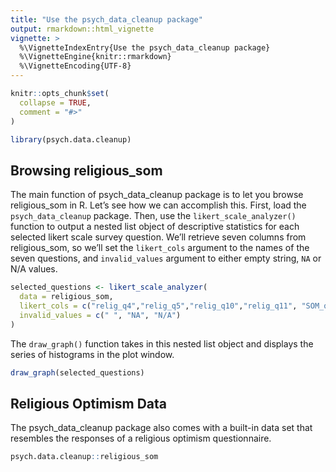 ```yaml
---
title: "Use the psych_data_cleanup package"
output: rmarkdown::html_vignette
vignette: >
  %\VignetteIndexEntry{Use the psych_data_cleanup package}
  %\VignetteEngine{knitr::rmarkdown}
  %\VignetteEncoding{UTF-8}
---
```


```r
knitr::opts_chunk$set(
  collapse = TRUE,
  comment = "#>"
)
```

```r
library(psych.data.cleanup)
```

## Browsing religious_som

The main function of psych_data_cleanup package is to let you browse religious_som in R. Let's see how we can accomplish this. First, load the `psych_data_cleanup` package. Then, use the `likert_scale_analyzer()` function to output a nested list object of descriptive statistics for each selected likert scale survey question. We'll retrieve seven columns from religious_som, so we'll set the `likert_cols` argument to the names of the seven questions, and `invalid_values` argument to either empty string, `NA` or N/A values.

```r
selected_questions <- likert_scale_analyzer(
  data = religious_som,
  likert_cols = c("relig_q4","relig_q5","relig_q10","relig_q11", "SOM_q1","SOM_q2","SOM_q3"),
  invalid_values = c(" ", "NA", "N/A")
) 
```

The `draw_graph()` function takes in this nested list object and displays the series of histograms in the plot window.
```r
draw_graph(selected_questions)
```

## Religious Optimism Data

The psych_data_cleanup package also comes with a built-in data set that resembles the responses of a religious optimism questionnaire.

```r
psych.data.cleanup::religious_som
```





